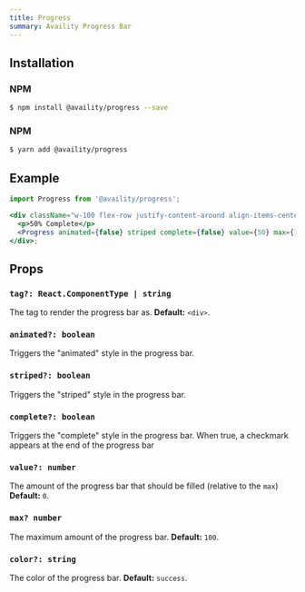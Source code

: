 ```yaml
---
title: Progress
summary: Availity Progress Bar
---
```


## Installation

### NPM

```bash
$ npm install @availity/progress --save
```

### NPM

```bash
$ yarn add @availity/progress
```

## Example

```jsx live=true viewCode=true
import Progress from '@availity/progress';

<div className="w-100 flex-row justify-content-around align-items-center">
  <p>50% Complete</p>
  <Progress animated={false} striped complete={false} value={50} max={100} />
</div>;
```

## Props

### `tag?: React.ComponentType | string`

The tag to render the progress bar as. **Default:** `<div>`.

### `animated?: boolean`

Triggers the "animated" style in the progress bar.

### `striped?: boolean`

Triggers the "striped" style in the progress bar.

### `complete?: boolean`

Triggers the "complete" style in the progress bar. When true, a checkmark appears at the end of the progress bar

### `value?: number`

The amount of the progress bar that should be filled (relative to the `max`) **Default:** `0`.

### `max? number`

The maximum amount of the progress bar. **Default:** `100`.

### `color?: string`

The color of the progress bar. **Default:** `success`.
